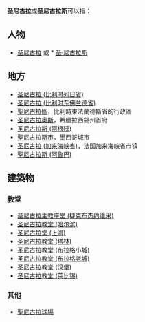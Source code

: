 '''圣尼古拉'''或'''圣尼古拉斯'''可以指：

==人物==
* [[圣尼古拉|圣尼古拉]] 或 * [[圣·尼古拉斯|圣·尼古拉斯]]

==地方==
* [[圣尼古拉_(比利时列日省)|圣尼古拉 (比利时列日省)]]
* [[圣尼古拉_(比利时东佛兰德省)|圣尼古拉 (比利时东佛兰德省)]]
* [[聖尼古拉區|聖尼古拉區]]，比利時東法蘭德斯省的行政區
* [[圣尼古拉奥斯|圣尼古拉奥斯]]，希臘拉西錫州首府
* [[圣尼古拉斯_(阿根廷)|圣尼古拉斯 (阿根廷)]]
* [[聖尼古拉斯市|聖尼古拉斯市]]，墨西哥城市
* [[圣尼古拉_(加来海峡省)|圣尼古拉 (加来海峡省)]]，法国加来海峡省市镇
* [[聖尼古拉斯_(阿魯巴)|聖尼古拉斯 (阿魯巴)]]

==建築物==
===教堂===
* [[圣尼古拉主教座堂_(捷克布杰约维采)|圣尼古拉主教座堂 (捷克布杰约维采)]]
* [[圣尼古拉教堂_(哈尔滨)|圣尼古拉教堂 (哈尔滨)]]
* [[圣尼古拉堂_(上海)|圣尼古拉堂 (上海)]]
* [[圣尼古拉教堂_(塔林)|圣尼古拉教堂 (塔林)]]
* [[圣尼古拉教堂_(布拉格小城)|圣尼古拉教堂 (布拉格小城)]]
* [[圣尼古拉教堂_(布拉格老城)|圣尼古拉教堂 (布拉格老城)]]
* [[圣尼古拉教堂_(汉堡)|圣尼古拉教堂 (汉堡)]]
* [[圣尼古拉教堂_(莱比锡)|圣尼古拉教堂 (莱比锡)]]
===其他===
* [[聖尼古拉球場|聖尼古拉球場]]

{{disambig|S圣|Cat=四字消歧义}}